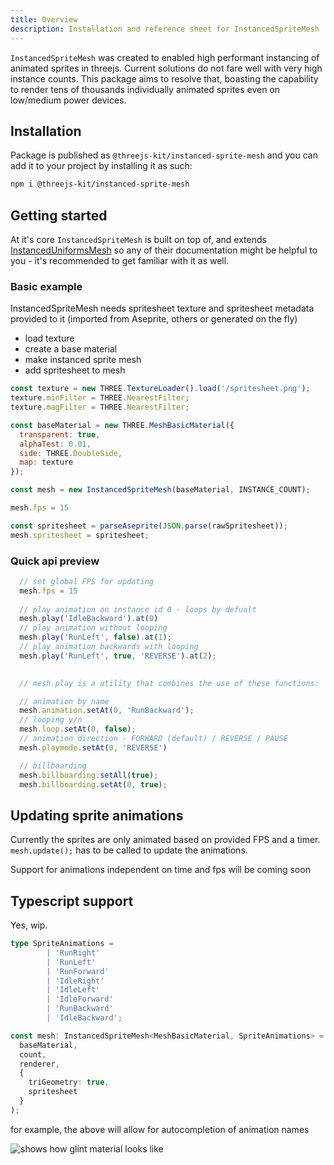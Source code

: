 ```yaml
---
title: Overview
description: Installation and reference sheet for InstancedSpriteMesh
---
```




`InstancedSpriteMesh` was created to enabled high performant instancing of animated sprites in threejs. Current solutions do not fare well with very high instance counts. This package aims to resolve that, boasting the capability to render tens of thousands individually animated sprites even on low/medium power devices.


## Installation

Package is published as `@threejs-kit/instanced-sprite-mesh` and you can add it to your project by installing it as such:

```bash
npm i @threejs-kit/instanced-sprite-mesh
```



## Getting started
At it's core `InstancedSpriteMesh` is built on top of, and extends [InstancedUniformsMesh](https://protectwise.github.io/troika/three-instanced-uniforms-mesh/) so any of their documentation might be helpful to you - it's recommended to get familiar with it as well.

### Basic example

InstancedSpriteMesh needs spritesheet texture and spritesheet metadata provided to it (imported from Aseprite, others or generated on the fly)

- load texture
- create a base material
- make instanced sprite mesh
- add spritesheet to mesh

```js
const texture = new THREE.TextureLoader().load('/spritesheet.png');
texture.minFilter = THREE.NearestFilter;
texture.magFilter = THREE.NearestFilter;

const baseMaterial = new THREE.MeshBasicMaterial({
  transparent: true,
  alphaTest: 0.01,
  side: THREE.DoubleSide,
  map: texture
});

const mesh = new InstancedSpriteMesh(baseMaterial, INSTANCE_COUNT);

mesh.fps = 15

const spritesheet = parseAseprite(JSON.parse(rawSpritesheet));
mesh.spritesheet = spritesheet;
```

### Quick api preview


```js
  // set global FPS for updating
  mesh.fps = 15
  
  // play animation on instance id 0 - loops by defualt
  mesh.play('IdleBackward').at(0)
  // play animation without looping
  mesh.play('RunLeft', false).at(1);
  // play animation backwards with looping
  mesh.play('RunLeft', true, 'REVERSE').at(2);
  

  // mesh.play is a utility that combines the use of these functions:  

  // animation by name
  mesh.animation.setAt(0, 'RunBackward');  
  // looping y/n
  mesh.loop.setAt(0, false);
  // animation direction - FORWARD (default) / REVERSE / PAUSE 
  mesh.playmode.setAt(0, 'REVERSE')

  // billboarding
  mesh.billboarding.setAll(true);
  mesh.billboarding.setAt(0, true);

  ```

## Updating sprite animations

Currently the sprites are only animated based on provided FPS and a timer. `mesh.update();` has to be called to update the animations.

Support for animations independent on time and fps will be coming soon


## Typescript support
Yes, wip.



```ts
type SpriteAnimations =
		| 'RunRight'
		| 'RunLeft'
		| 'RunForward'
		| 'IdleRight'
		| 'IdleLeft'
		| 'IdleForward'
		| 'RunBackward'
		| 'IdleBackward';

const mesh: InstancedSpriteMesh<MeshBasicMaterial, SpriteAnimations> = new InstancedSpriteMesh(
  baseMaterial,
  count,
  renderer,
  {
    triGeometry: true,
    spritesheet
  }
);
  ```

for example, the above will allow for autocompletion of animation names

<Image src={materialPreview} alt="shows how glint material looks like" />